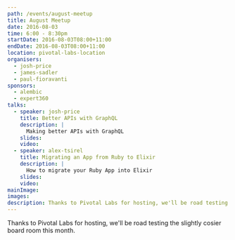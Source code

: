 ```yaml
---
path: /events/august-meetup
title: August Meetup
date: 2016-08-03
time: 6:00 - 8:30pm
startDate: 2016-08-03T08:00+11:00
endDate: 2016-08-03T08:00+11:00
location: pivotal-labs-location
organisers:
  - josh-price
  - james-sadler
  - paul-fioravanti
sponsors:
  - alembic
  - expert360
talks:
  - speaker: josh-price
    title: Better APIs with GraphQL
    description: |
      Making better APIs with GraphQL
    slides: 
    video: 
  - speaker: alex-tsirel
    title: Migrating an App from Ruby to Elixir
    description: |
      How to migrate your Ruby App into Elixir
    slides: 
    video: 
mainImage:
images:
description: Thanks to Pivotal Labs for hosting, we'll be road testing the slightly cosier board room this month.
---
```


Thanks to Pivotal Labs for hosting, we'll be road testing the slightly cosier board room this month.

